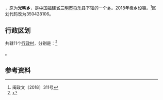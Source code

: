 {{中国乡级行政区|35/04/28/200/000
| 行政区全称 = 光明镇
| 景观照片文件名 = 
| 景观照片描述 = 
| 汉语拼音 = 
| 通用拼音 = 
| 注音符號 = 
| 其它标音类型1 = 
| 其它标音1 = 
| 其它标音类型2 = 
| 其它标音2 = 
| 其它语言类型1 = 
| 其它语言地名1 = 
| 其它语言类型2 = 
| 其它语言地名2 = 
| 上级行政区 = [[福建省|福建省]][[三明市|三明市]][[将乐县|将乐县]]
| 行政区类别 = [[镇|镇]]
| 总面积 = 
| 户籍人口 = 
| 户籍人口年份 = 
| 常住人口 = 
| 常住人口年份 = 
| 人口密度 = 
| 行政区划 = 
| 官方网站 = 
| 政府驻地 = 
| 邮政编码 = 
| 毗邻行政区 = 
| 位置图文件名 = 
| 位置图描述 = 
}}
{{PAGENAMEBASE}}，原为'''光明乡'''，是[[中华人民共和国|中国]][[福建省|福建省]][[三明市|三明市]][[将乐县|将乐县]]下辖的一个[[乡|乡]]。2018年撤乡设镇。<ref>闽政文〔2018〕311号</ref>区划代码改为350428106。

== 行政区划 ==
{{PAGENAMEBASE}}共辖11个[[行政村|行政村]]，分别是：<ref>{{PRC admin/ref sgc|35/04/28/200/000}}</ref>

{{PRC admin/children|35/04/28/200/000}}。

==参考资料==
{{reflist}}

{{PRC admin/navcat|35/04/28/200/000}}